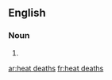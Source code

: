 ==English==

===Noun===
{{head|en|noun plural form|head=[[heat]] [[deaths]]}}

# {{plural of|heat death|lang=en}}

[[ar:heat deaths]]
[[fr:heat deaths]]